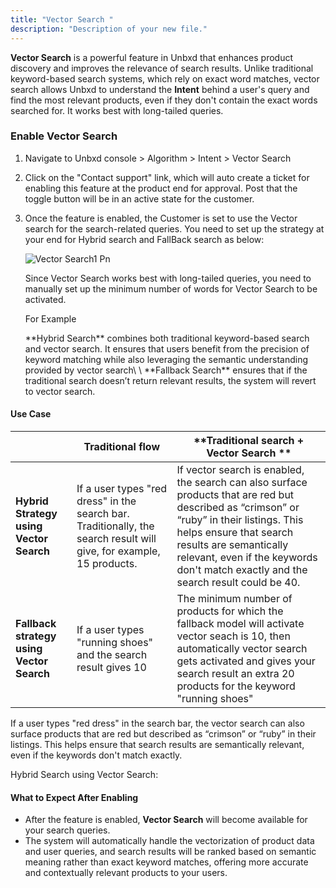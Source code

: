 ```yaml
---
title: "Vector Search "
description: "Description of your new file."
---
```


**Vector Search** is a powerful feature in Unbxd that enhances product discovery and improves the relevance of search results. Unlike traditional keyword-based search systems, which rely on exact word matches, vector search allows Unbxd to understand the **Intent** behind a user's query and find the most relevant products, even if they don't contain the exact words searched for. It works best with long-tailed queries.

### Enable Vector Search

1. Navigate to Unbxd console \> Algorithm \> Intent \> Vector Search
2. Click on the "Contact support" link, which will auto create a ticket for enabling this feature at the product end for approval. Post that the toggle button will be in an active state for the customer.
3. Once the feature is enabled, the Customer is set to use the Vector search for the search-related queries. You need to set up the strategy at your end for Hybrid search and FallBack search as below:

   ![Vector Search1 Pn](/images/VectorSearch1.png)

   Since Vector Search works best with long-tailed queries, you need to manually set up the minimum number of words for Vector Search to be activated.

   For Example

   <Info>
     **Hybrid Search** combines both traditional keyword-based search and vector search. It ensures that users benefit from the precision of keyword matching while also leveraging the semantic understanding provided by vector search\
     \
     **Fallback Search** ensures that if the traditional search doesn’t return relevant results, the system will revert to vector search.
   </Info>

#### Use Case

|                                           | **Traditional flow**                                                                                                 | **Traditional search \+ Vector Search **                                                                                                                                                                                                                                            |
| ----------------------------------------- | -------------------------------------------------------------------------------------------------------------------- | ----------------------------------------------------------------------------------------------------------------------------------------------------------------------------------------------------------------------------------------------------------------------------------- |
| **Hybrid Strategy using Vector Search**   | If a user types "red dress" in the search bar. Traditionally, the search result will give, for example, 15 products. | If vector search is enabled, the search can also surface products that are red but described as “crimson” or “ruby” in their listings. This helps ensure that search results are semantically relevant, even if the keywords don't match exactly and the search result could be 40. |
| **Fallback strategy using Vector Search** | If a user types "running shoes" and the search result gives 10                                                       | The minimum number of products for which the fallback model will activate vector seach is 10, then automatically vector search gets activated and gives your search result an extra 20 products for the keyword "running shoes"                                                     |

If a user types "red dress" in the search bar, the vector search can also surface products that are red but described as “crimson” or “ruby” in their listings. This helps ensure that search results are semantically relevant, even if the keywords don't match exactly.

Hybrid Search using Vector Search:

#### What to Expect After Enabling

- After the feature is enabled, **Vector Search** will become available for your search queries.
- The system will automatically handle the vectorization of product data and user queries, and search results will be ranked based on semantic meaning rather than exact keyword matches, offering more accurate and contextually relevant products to your users.

#### 